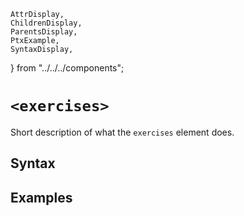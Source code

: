     AttrDisplay,
    ChildrenDisplay,
    ParentsDisplay,
    PtxExample,
    SyntaxDisplay,
} from "../../../components";

# `<exercises>`

Short description of what the `exercises` element does.

## Syntax

<SyntaxDisplay name="exercises" />

## Examples

    